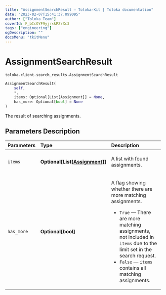```yaml
---
title: "AssignmentSearchResult — Toloka-Kit | Toloka documentation"
date: "2023-02-07T15:41:37.099095"
author: ["Toloka Team"]
coverId: F_bIcOYF9yjrxkPZrXc3
tags: ["engineering"]
ogDescription: ""
docsMenu: "tkitMenu"
---
```


# AssignmentSearchResult
`toloka.client.search_results.AssignmentSearchResult`

```python
AssignmentSearchResult(
    self,
    *,
    items: Optional[List[Assignment]] = None,
    has_more: Optional[bool] = None
)
```

The result of searching assignments.

## Parameters Description

| Parameters | Type | Description |
| :----------| :----| :-----------|
`items`|**Optional\[List\[[Assignment](/docs/toloka-kit/reference/toloka.client.assignment.Assignment)\]\]**|<p>A list with found assignments.</p>
`has_more`|**Optional\[bool\]**|<p>A flag showing whether there are more matching assignments.</p> <ul> <li>`True` — There are more matching assignments, not included in `items` due to the limit set in the search request.</li> <li>`False` — `items` contains all matching assignments.</li> </ul>
